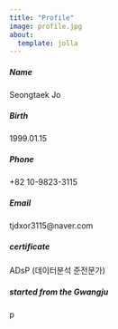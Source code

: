 ```yaml
---
title: "Profile"
image: profile.jpg
about:
  template: jolla
---
```

##### Name            
Seongtaek Jo

##### Birth
1999.01.15

##### Phone
+82 10-9823-3115

##### Email
tjdxor3115@naver.com

##### certificate
ADsP (데이터분석 준전문가)

##### started from the Gwangju
p
